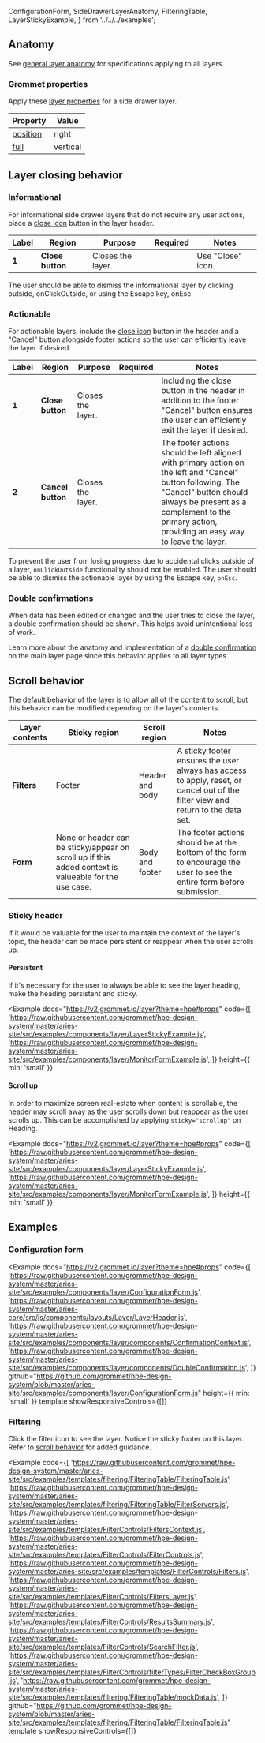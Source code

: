   ConfigurationForm,
  SideDrawerLayerAnatomy,
  FilteringTable,
  LayerStickyExample,
} from '../../../examples';

## Anatomy

See [general layer anatomy](/components/layer#anatomy) for specifications applying to all layers.

### Grommet properties

Apply these [layer properties](https://v2.grommet.io/layer?theme=hpe#props) for a side drawer layer.

| Property                                         | Value    |
| ------------------------------------------------ | -------- |
| [position](https://v2.grommet.io/layer#position) | right    |
| [full](https://v2.grommet.io/layer#full)         | vertical |

## Layer closing behavior

### Informational

For informational side drawer layers that do not require any user actions, place a [close icon](/foundation/icons#ui-actions) button in the layer header.

<Example plain>
  <SideDrawerLayerAnatomy informational />
</Example>

| Label | Region           | Purpose           |                  Required                   | Notes             |
| ----- | ---------------- | ----------------- | :-----------------------------------------: | ----------------- |
| **1** | **Close button** | Closes the layer. | <Checkmark a11yTitle="true" size="small" /> | Use "Close" icon. |

The user should be able to dismiss the informational layer by clicking outside, onClickOutside, or using the Escape key, onEsc.

### Actionable

For actionable layers, include the [close icon](/foundation/icons#ui-actions) button in the header and a "Cancel" button alongside footer actions so the user can efficiently leave the layer if desired.

<Example plain>
  <SideDrawerLayerAnatomy />
</Example>

| Label | Region            | Purpose           |                  Required                   | Notes                                                                                                                                                                                                                                  |
| ----- | ----------------- | ----------------- | :-----------------------------------------: | -------------------------------------------------------------------------------------------------------------------------------------------------------------------------------------------------------------------------------------- |
| **1** | **Close button**  | Closes the layer. | <Checkmark a11yTitle="true" size="small" /> | Including the close button in the header in addition to the footer "Cancel" button ensures the user can efficiently exit the layer if desired.                                                                                         |
| **2** | **Cancel button** | Closes the layer. | <Checkmark a11yTitle="true" size="small" /> | The footer actions should be left aligned with primary action on the left and "Cancel" button following. The "Cancel" button should always be present as a complement to the primary action, providing an easy way to leave the layer. |

To prevent the user from losing progress due to accidental clicks outside of a layer, `onClickOutside` functionality should not be enabled. The user should be able to dismiss the actionable layer by using the Escape key, `onEsc`.

### Double confirmations

When data has been edited or changed and the user tries to close the layer, a double confirmation should be shown. This helps avoid unintentional loss of work.

Learn more about the anatomy and implementation of a [double confirmation](/components/layer#double-confirmations) on the main layer page since this behavior applies to all layer types.

## Scroll behavior

The default behavior of the layer is to allow all of the content to scroll, but this behavior can be modified depending on the layer's contents.

| Layer contents | Sticky region                                                                                         | Scroll region   | Notes                                                                                                                            |
| -------------- | ----------------------------------------------------------------------------------------------------- | --------------- | -------------------------------------------------------------------------------------------------------------------------------- |
| **Filters**    | Footer                                                                                                | Header and body | A sticky footer ensures the user always has access to apply, reset, or cancel out of the filter view and return to the data set. |
| **Form**       | None or header can be sticky/appear on scroll up if this added context is valueable for the use case. | Body and footer | The footer actions should be at the bottom of the form to encourage the user to see the entire form before submission.           |

### Sticky header

If it would be valuable for the user to maintain the context of the layer's topic, the header can be made persistent or reappear when the user scrolls up.

#### Persistent

If it's necessary for the user to always be able to see the layer heading, make the heading persistent and sticky.

<Example
  docs="https://v2.grommet.io/layer?theme=hpe#props"
  code={[
    'https://raw.githubusercontent.com/grommet/hpe-design-system/master/aries-site/src/examples/components/layer/LayerStickyExample.js',
    'https://raw.githubusercontent.com/grommet/hpe-design-system/master/aries-site/src/examples/components/layer/MonitorFormExample.js',
  ]}
  height={{ min: 'small' }}
>
  <LayerStickyExample />
</Example>

#### Scroll up

In order to maximize screen real-estate when content is scrollable, the header may scroll away as the user scrolls down but reappear as the user scrolls up. This can be accomplished by applying `sticky="scrollup"` on Heading.

<Example
  docs="https://v2.grommet.io/layer?theme=hpe#props"
  code={[
    'https://raw.githubusercontent.com/grommet/hpe-design-system/master/aries-site/src/examples/components/layer/LayerStickyExample.js',
    'https://raw.githubusercontent.com/grommet/hpe-design-system/master/aries-site/src/examples/components/layer/MonitorFormExample.js',
  ]}
  height={{ min: 'small' }}
>
  <LayerStickyExample sticky="scrollup" />
</Example>

## Examples

### Configuration form

<Example
  docs="https://v2.grommet.io/layer?theme=hpe#props"
  code={[
    'https://raw.githubusercontent.com/grommet/hpe-design-system/master/aries-site/src/examples/components/layer/ConfigurationForm.js',
    'https://raw.githubusercontent.com/grommet/hpe-design-system/master/aries-core/src/js/components/layouts/Layer/LayerHeader.js',
    'https://raw.githubusercontent.com/grommet/hpe-design-system/master/aries-site/src/examples/components/layer/components/ConfirmationContext.js',
    'https://raw.githubusercontent.com/grommet/hpe-design-system/master/aries-site/src/examples/components/layer/components/DoubleConfirmation.js',
  ]}
  github="https://github.com/grommet/hpe-design-system/blob/master/aries-site/src/examples/components/layer/ConfigurationForm.js"
  height={{ min: 'small' }}
  template
  showResponsiveControls={[]}
>
  <ConfigurationForm />
</Example>

### Filtering

Click the filter icon to see the layer. Notice the sticky footer on this layer. Refer to [scroll behavior](#scroll-behavior) for added guidance.

<Example
  code={[
    'https://raw.githubusercontent.com/grommet/hpe-design-system/master/aries-site/src/examples/templates/filtering/FilteringTable/FilteringTable.js',
    'https://raw.githubusercontent.com/grommet/hpe-design-system/master/aries-site/src/examples/templates/filtering/FilteringTable/FilterServers.js',
    'https://raw.githubusercontent.com/grommet/hpe-design-system/master/aries-site/src/examples/templates/FilterControls/FiltersContext.js',
    'https://raw.githubusercontent.com/grommet/hpe-design-system/master/aries-site/src/examples/templates/FilterControls/FilterControls.js',
    'https://raw.githubusercontent.com/grommet/hpe-design-system/master/aries-site/src/examples/templates/FilterControls/Filters.js',
    'https://raw.githubusercontent.com/grommet/hpe-design-system/master/aries-site/src/examples/templates/FilterControls/FiltersLayer.js',
    'https://raw.githubusercontent.com/grommet/hpe-design-system/master/aries-site/src/examples/templates/FilterControls/ResultsSummary.js',
    'https://raw.githubusercontent.com/grommet/hpe-design-system/master/aries-site/src/examples/templates/FilterControls/SearchFilter.js',
    'https://raw.githubusercontent.com/grommet/hpe-design-system/master/aries-site/src/examples/templates/FilterControls/filterTypes/FilterCheckBoxGroup.js',
    'https://raw.githubusercontent.com/grommet/hpe-design-system/master/aries-site/src/examples/templates/filtering/FilteringTable/mockData.js',
  ]}
  github="https://github.com/grommet/hpe-design-system/blob/master/aries-site/src/examples/templates/filtering/FilteringTable/FilteringTable.js"
  template
  showResponsiveControls={[]}
>
  <FilteringTable />
</Example>
